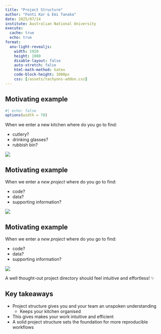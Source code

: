 ```yaml
---
title: "Project Structure"
author: "Fonti Kar & Emi Tanaka"
date: 2025/07/14
institute: Australian National University
execute:
  cache: true
  echo: true
format: 
  anu-light-revealjs:
    width: 1920
    height: 1080
    disable-layout: false
    auto-stretch: false
    html-math-method: katex
    code-block-height: 1000px
    css: [/assets/tachyons-addon.css]
---
```


## Motivating example

```r
#| echo: false
options(width = 70)
```


When we enter a new kitchen where do you go to find: 

- cutlery? 
- drinking glasses?
- rubbish bin? 

![](images/kitchen.jpeg)


## Motivating example

When we enter a _new project_ where do you go to find: 

- code? 
- data?
- supporting information? 

![](images/tidy-kitchen.png)

## Motivating example

When we enter a _new project_ where do you go to find: 

- code? 
- data?
- supporting information? 

![](images/tidy-kitchen.png)

A well thought-out project directory should feel intuitive and effortless! ✨

## Key takeaways {background-color="#F5EDDE"}

- Project structure gives you and your team an unspoken understanding
  - Keeps your kitchen organised
- This gives makes your work intuitive and efficient
- A solid project structure sets the foundation for more reproducible workflows





